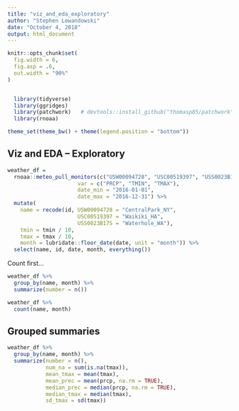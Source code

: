 ```yaml
---
title: "viz_and_eda_exploratory"
author: "Stephen Lewandowski"
date: "October 4, 2018"
output: html_document
---
```



```r
knitr::opts_chunk$set(
  fig.width = 6,
  fig.asp = .6,
  out.width = "90%"
)


  library(tidyverse)
  library(ggridges)
  library(patchwork)   # devtools::install_github("thomasp85/patchwork")
  library(rnoaa)

theme_set(theme_bw() + theme(legend.position = "bottom"))
```

## Viz and EDA -- Exploratory

```r
weather_df = 
  rnoaa::meteo_pull_monitors(c("USW00094728", "USC00519397", "USS0023B17S"),
                      var = c("PRCP", "TMIN", "TMAX"), 
                      date_min = "2016-01-01",
                      date_max = "2016-12-31") %>%
  mutate(
    name = recode(id, USW00094728 = "CentralPark_NY", 
                      USC00519397 = "Waikiki_HA",
                      USS0023B17S = "Waterhole_WA"),
    tmin = tmin / 10,
    tmax = tmax / 10,
    month = lubridate::floor_date(date, unit = "month")) %>%
  select(name, id, date, month, everything())
```


Count first...
```r
weather_df %>% 
  group_by(name, month) %>% 
  summarize(number = n())

weather_df %>% 
  count(name, month)
```

## Grouped summaries

```r
weather_df %>%
  group_by(name, month) %>%
  summarize(number = n(),
            num_na = sum(is.na(tmax)),
            mean_tmax = mean(tmax),
            mean_prec = mean(prcp, na.rm = TRUE),
            median_prec = median(prcp, na.rm = TRUE),
            median_tmax = median(tmax),
            sd_tmax = sd(tmax))
```

